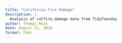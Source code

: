 ```yaml
---
title: "California Fire Damage"
description: |
  Analysis of calfire_damage data from TidyTuesday
author: Thomas Mock
date: August 21, 2018
format: html
---
```

